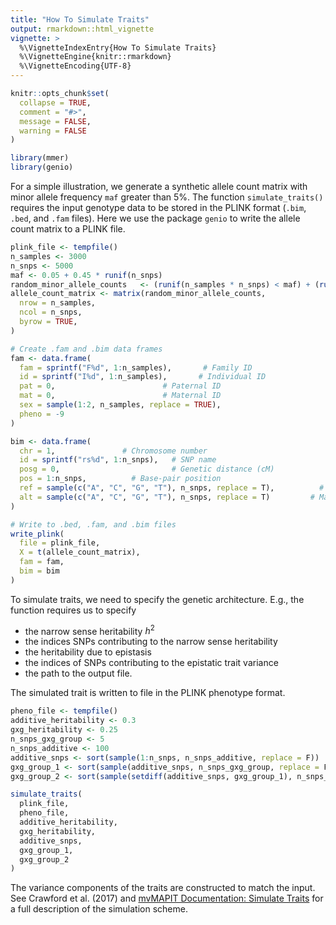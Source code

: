 ```yaml
---
title: "How To Simulate Traits"
output: rmarkdown::html_vignette
vignette: >
  %\VignetteIndexEntry{How To Simulate Traits}
  %\VignetteEngine{knitr::rmarkdown}
  %\VignetteEncoding{UTF-8}
---
```


```r
knitr::opts_chunk$set(
  collapse = TRUE,
  comment = "#>",
  message = FALSE, 
  warning = FALSE
)
```

```r
library(mmer)
library(genio)
```

For a simple illustration, we generate a synthetic allele count matrix with minor allele frequency `maf` greater than 5%. The function `simulate_traits()` requires the input genotype data to be
stored in the PLINK format (`.bim`, `.bed`, and `.fam` files). Here we use the package `genio` to write
the allele count matrix to a PLINK file.


```r
plink_file <- tempfile()
n_samples <- 3000
n_snps <- 5000
maf <- 0.05 + 0.45 * runif(n_snps)
random_minor_allele_counts   <- (runif(n_samples * n_snps) < maf) + (runif(n_samples * n_snps) < maf)
allele_count_matrix <- matrix(random_minor_allele_counts,
  nrow = n_samples,
  ncol = n_snps,
  byrow = TRUE,
)

# Create .fam and .bim data frames
fam <- data.frame(
  fam = sprintf("F%d", 1:n_samples),       # Family ID
  id = sprintf("I%d", 1:n_samples),       # Individual ID
  pat = 0,                        # Paternal ID
  mat = 0,                        # Maternal ID
  sex = sample(1:2, n_samples, replace = TRUE),
  pheno = -9
)

bim <- data.frame(
  chr = 1,               # Chromosome number
  id = sprintf("rs%d", 1:n_snps),   # SNP name
  posg = 0,                         # Genetic distance (cM)
  pos = 1:n_snps,          # Base-pair position
  ref = sample(c("A", "C", "G", "T"), n_snps, replace = T),          # Minor allele
  alt = sample(c("A", "C", "G", "T"), n_snps, replace = T)         # Major allele
)

# Write to .bed, .fam, and .bim files
write_plink(
  file = plink_file,
  X = t(allele_count_matrix),
  fam = fam,
  bim = bim
)
```


To simulate traits, we need to specify the genetic architecture. E.g., the function
requires us to specify 

- the narrow sense heritability $h^2$
- the indices SNPs contributing to the narrow sense heritability
- the heritability due to epistasis
- the indices of SNPs contributing to the epistatic trait variance
- the path to the output file.

The simulated trait is written to file in the PLINK phenotype format.

```r
pheno_file <- tempfile()
additive_heritability <- 0.3
gxg_heritability <- 0.25
n_snps_gxg_group <- 5
n_snps_additive <- 100
additive_snps <- sort(sample(1:n_snps, n_snps_additive, replace = F))
gxg_group_1 <- sort(sample(additive_snps, n_snps_gxg_group, replace = F))
gxg_group_2 <- sort(sample(setdiff(additive_snps, gxg_group_1), n_snps_gxg_group, replace = F))

simulate_traits(
  plink_file,
  pheno_file,
  additive_heritability,
  gxg_heritability,
  additive_snps,
  gxg_group_1,
  gxg_group_2
)
```

The variance components of the traits are constructed to match the input.
See Crawford et al. (2017) and [mvMAPIT Documentation: Simulate Traits](https://lcrawlab.github.io/mvMAPIT/articles/tutorial-simulations.html) for a full description of the simulation scheme.
